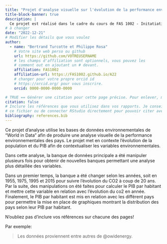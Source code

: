 ```yaml
---
title: "Projet d'analyse visuelle sur l'évolution de la performance environnementale des continents depuis 1850"
title-block-banner: true
description: | 
  Ce projet est réalisé dans le cadre du cours de FAS 1002 - Initatiation à la programmation à l'Université de Montréal 
# à changer
date: "2022-12-21"
# Modifier les détails que vous voulez
author:
  - name: "Bertrand Turcotte et Philippe Rosa"
    # Votre site web perso ou github
    url: https://github.com/VOTREUSERNAME
    # les champs d'affiliation sont optionnels, vous pouvez les
    # comment out en ajoutant un # devant.
    affiliation: FAS1002
    affiliation-url: https://FAS1002.github.io/A22
    # changer pour votre propre orcid id
    # https://orcid.org/ pour vous inscrire.
    orcid: 0000-0000-0000-0000

# TRUE == Générer une citation pour cette page précise. Pour enlever, mettre false.
citation: false
# Inclure les références que vous utilisez dans vos rapports. Je conseille Zotero pour construire
# ce fichier ou de connecter RStudio directement pour pouvoir citer avec @nom-de-reference.
bibliography: references.bib
---
```


Ce projet d'analyse utilise les bases de données environnementales de "World in Data" afin de produire une analyse visuelle de la performance environnementales des pays. Le projet met en contexte l'évolution de la population et du PIB afin de contextualiser les variables environnementales.

Dans cette analyse, la banque de données principale a été manipuler plusieurs fois pour obtenir de nouvelles banques permettant une analyse plus détaillée des variables.

Dans un premier temps, la banque a été changer selon les années, soit en 1955, 1975, 1995 et 2015 pour suivre l'évolution du CO2 à coup de 20 ans. Par la suite, des manipulations on été faites pour calculer le PIB par habitant et mettre cette variable en relation avec l'évolution du co2 en année. Finalement, le PIB par habitant est mis en relation avec les différent pays pour permettre la mise en place de graphiques montrant la distribution des pays selon leur PIB par habitant.

::: callout-important
N'oubliez pas d'inclure vos références sur chacune des pages!
:::

Par exemple:

> Les données proviennent entre autres de @owidenergy.

